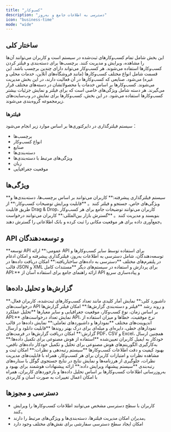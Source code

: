 ```yaml
---
title: "کسب‌وکار"
description: "دسترسی به اطلاعات جامع و به‌روز"
icon: "business-time"
mode: "wide"
---
```


## ساختار کلی

<Card title="لیست کسب‌وکارها" icon="business-time" iconType="regular">
  این بخش شامل تمام کسب‌وکارهای ثبت‌شده در سیستم است و کاربران می‌توانند آن‌ها را مشاهده، ویرایش و مدیریت کنند.
</Card>

<CardGroup cols="2">
  <Card title="برچسب‌ها (Tags)" icon="tag">
    برچسب‌ها برای دسته‌بندی و فیلتر کردن کسب‌وکارها استفاده می‌شوند. هر کسب‌وکار می‌تواند دارای چندین برچسب باشد.
  </Card>
  <Card title="انواع کسب‌وکار (Types)" icon="clipboard-list">
    این قسمت شامل انواع مختلف کسب‌وکارها (مانند فروشگاه‌های آنلاین، خدمات محلی و غیره) می‌شود.
  </Card>
  <Card title="صنایع (Industries)" icon="industry">
    صنایعی که کسب‌وکارها در آن فعالیت دارند، در این بخش مدیریت می‌شوند.
  </Card>
  <Card title="دسته‌بندی‌ها (Categories)" icon="list">
    کسب‌وکارها بر اساس خدمات یا محصولاتشان در دسته‌های مختلف قرار می‌گیرند.
  </Card>
  <Card title="ویژگی‌ها (Attributes)" icon="sliders">
    هر دسته شامل ویژگی‌های خاصی است که برای فیلتر و نمایش جزئیات بیشتر کسب‌وکارها استفاده می‌شود.
  </Card>
  <Card title="گروه‌ها (Groups)" icon="users">
    در این بخش، کسب‌وکارها برای نمایش در وب‌سایت‌های زیرمجموعه گروه‌بندی می‌شوند.
  </Card>
</CardGroup>

### فیلترها

سیستم فیلترگذاری در دایرکتوری‌ها بر اساس موارد زیر انجام می‌شود：

- برچسب‌ها
- انواع کسب‌وکار
- صنایع
- دسته‌بندی‌ها
- ویژگی‌های مرتبط با دسته‌بندی‌ها
- زبان
- موقعیت جغرافیایی

## ویژگی‌ها

<Check>
  **سیستم فیلترگذاری پیشرفته:** کاربران می‌توانند بر اساس برچسب‌ها، دسته‌بندی‌ها و ویژگی‌های خاص، جستجو و فیلتر کنند。
</Check>

<Check>
  **قابلیت ویرایش توضیحات کسب‌وکار:** از طریق قابلیت Drag & Drop، کاربران می‌توانند توضیحات جامع برای هر کسب‌وکار بنویسند و مدیریت کنند。
</Check>

<Check>
  **گسترش بازار بین‌المللی:** کاربران می‌توانند درخواست جمع‌آوری داده برای هر موقعیت مکانی را ثبت کرده و بانک اطلاعاتی را گسترش دهند。
</Check>

## API و توسعه‌دهندگان

<Check>
  **توسعه API عمومی:** ارائه API برای استفاده توسط سایر کسب‌وکارها و توسعه‌دهندگان، شامل دسترسی به اطلاعات به‌روز، فیلترگذاری پیشرفته و امکان ادغام در پلتفرم‌های مختلف
</Check>

<Check>
  **دسترسی به داده‌های ساختاریافته:** امکان دریافت داده‌ها در قالب JSON و XML برای پردازش و استفاده در سیستم‌های دیگر
</Check>

<Check>
  **مستندات کامل API:** ارائه راهنمای جامع برای استفاده آسان از API و پیاده‌سازی سریع
</Check>

## گزارش‌ها و تحلیل داده‌ها

<Check>
  **داشبورد کلی:** نمایش آمار کلیدی مانند تعداد کسب‌وکارهای ثبت‌شده، کاربران فعال، درخواست‌های API و روند رشد
</Check>

<Check>
  **فیلتر و دسته‌بندی گزارش‌ها:** امکان فیلتر گزارش‌ها بر اساس زمان، نوع کسب‌وکار، موقعیت جغرافیایی و سایر معیارها
</Check>

<Check>
  **تحلیل عملکرد API:** نمایش تعداد درخواست‌های API، نرخ موفقیت، خطاها و میزان استفاده از اندپوینت‌های مختلف
</Check>

<Check>
  **نمودارها و داشبوردهای تعاملی:** نمایش داده‌ها در قالب نمودارهای خطی، دایره‌ای و میله‌ای برای درک بهتر روندها
</Check>

<Check>
  **قابلیت دانلود و ارسال گزارش:** امکان دریافت گزارش‌ها در فرمت‌های PDF، CSV و Excel، همچنین ارسال خودکار به ایمیل کاربران تعیین‌شده
</Check>

<Check>
  **استفاده از هوش مصنوعی برای تکمیل داده‌ها:** به‌کارگیری الگوریتم‌های هوش مصنوعی برای تحلیل و تکمیل خودکار داده‌های ناقص، بهبود کیفیت و دقت اطلاعات کسب‌وکارها
</Check>

<Check>
  **سیستم رتبه‌دهی و نظرات:** امکان ثبت و مشاهده نظرات و امتیازات کاربران برای هر کسب‌وکار، همراه با قابلیت‌های مدیریت نظرات، جلوگیری از هرزنامه‌ها و نمایش نتایج در نتایج جستجوی گوگل با ستاره‌های رتبه‌بندی
</Check>

<Check>
  **سیستم پیشنهاد ویرایش داده:** ارائه پیشنهادات هوشمند برای بهبود و به‌روزرسانی اطلاعات کسب‌وکارها بر اساس تحلیل داده‌ها و بازخوردهای کاربران، همراه با امکان اعمال تغییرات به صورت آسان و کاربردی
</Check>

## دسترسی و مجوزها

- کاربران با سطح دسترسی مشخص می‌توانند اطلاعات کسب‌وکارها را ویرایش کنند。
- _مدیران_ امکان مدیریت فیلترها، دسته‌بندی‌ها و ویژگی‌های مرتبط را دارند。
- امکان ایجاد سطح دسترسی سفارشی برای نقش‌های مختلف وجود دارد
